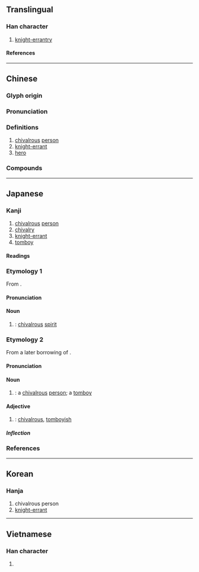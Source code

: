 {{also|侠}}
{{character info}}
==Translingual==

===Han character===
{{Han char|rn=9|rad=人|as=07|sn=9|four=24238|canj=OKOO|ids=⿰亻夾}}

# [[knight-errantry]]

====References====
{{Han ref|kx=0105.240|dkj=00706|dj=0224.010|hdz=10158.070|uh=4FE0}}

----

==Chinese==
{{zh-forms|s=侠}}

===Glyph origin===
{{Han etym}}

===Pronunciation===
{{zh-pron
|m=xiá
|c=haap6,hap6
|h=gd=hiab6
|mn=ml:hia̍p/kiap
|mn_note=hia̍p - literary; kiap - vernacular (俗)
|mn-t=hiab8
|mc=y
|oc=y
|ma=
|cat=n
}}

===Definitions===
{{zh-hanzi}}

# [[chivalrous]] [[person]]
# [[knight-errant]]
# [[hero]]

===Compounds===
{{zh-der|大俠|俠客|俠士|俠義|義俠|任俠|劍俠|凶俠|七俠五義|俠拜|俠侍|俠盜|伉俠|俠氣干雲|俠氣|俠骨|小飛俠|三俠五義|俠骨柔腸|佳俠|武俠|獨行俠|游俠|武俠小說|豪俠|豪俠好義|風塵三俠|義俠記|鑑湖女俠|輕財任俠|豪俠強徒|蝙蝠俠}}

----

==Japanese==

===Kanji===
{{ja-kanji|grade=|rs=人07|shin=侠}}

# [[chivalrous]] [[person]]
# [[chivalry]]
# [[knight-errant]]
# [[tomboy]]

====Readings====
{{ja-readings
|goon=ぎょう<げふ
|kanon=きょう<けふ
|toon=きゃん<きやん
|kun=おとこだて-
|nanori=さとる, ちか
}}

===Etymology 1===
{{ja-kanjitab|きょう|yomi=o}}
From {{der|ja|ltc|sort=きやん|-}} {{ltc-l|俠}}.

====Pronunciation====
{{ja-pron|y=ko|きょう|acc=1|acc_ref=DJR}}

====Noun====
{{ja-noun|shin=侠|きょう|hhira=けふ}}

# {{ja-kyujitai spelling of|侠}}: [[chivalrous]] [[spirit]]

===Etymology 2===
{{ja-kanjitab|きゃん|yomi=o}}

From a later borrowing of {{der|ja|ltc|sort=きやん|-}} {{ltc-l|俠}}. {{rfv-etym|ja}}

====Pronunciation====
{{ja-pron|y=to|きゃん|acc=1|acc_ref=DJR}}

====Noun====
{{ja-noun|shin=侠|きゃん}}

# {{ja-kyujitai spelling of|侠}}: a [[chivalrous]] [[person]]; a [[tomboy]]

====Adjective====
{{ja-adj|shin=侠|infl=na|きゃん}}

# {{ja-kyujitai spelling of|侠}}: [[chivalrous]], [[tomboyish]]

=====Inflection=====
{{ja-na|きゃん}}

===References===
<references/>

----

==Korean==

===Hanja===
{{ko-hanja|hangeul=[[협]]|rv=hyeop|mr=hyŏp}}

# chivalrous person
# [[knight-errant]]

----

==Vietnamese==

===Han character===
{{vi-readings|reading=[[hiệp]]|rs=人07}}

# {{rfdef|vi|sort=人07}}